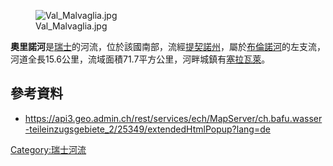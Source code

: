 [[Image:Val_Malvaglia.jpg|right]]

'''奧里諾河'''是[[瑞士|瑞士]]的河流，位於該國南部，流經[[提契諾州|提契諾州]]，屬於[[布倫諾河|布倫諾河]]的左支流，河道全長15.6公里，流域面積71.7平方公里，河畔城鎮有[[塞拉瓦萊_(提契諾州)|塞拉瓦萊]]。

==參考資料==
* https://api3.geo.admin.ch/rest/services/ech/MapServer/ch.bafu.wasser-teileinzugsgebiete_2/25349/extendedHtmlPopup?lang=de {{Wayback|url=https://api3.geo.admin.ch/rest/services/ech/MapServer/ch.bafu.wasser-teileinzugsgebiete_2/25349/extendedHtmlPopup?lang=de |date=20170820033414 }}
{{Coord|46.40371|N|8.97748|E|display=title}}

{{Switzerland-geo-stub}}
[[Category:瑞士河流|Category:瑞士河流]]